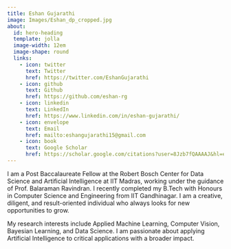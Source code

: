 ```yaml
---
title: Eshan Gujarathi
image: Images/Eshan_dp_cropped.jpg
about:
  id: hero-heading
  template: jolla
  image-width: 12em
  image-shape: round
  links:
    - icon: twitter
      text: Twitter
      href: https://twitter.com/EshanGujarathi
    - icon: github
      text: Github
      href: https://github.com/eshan-rg
    - icon: linkedin
      text: LinkedIn
      href: https://www.linkedin.com/in/eshan-gujarathi/  
    - icon: envelope
      text: Email
      href: mailto:eshangujarathi15@gmail.com
    - icon: book
      text: Google Scholar
      href: https://scholar.google.com/citations?user=8Jzb7fQAAAAJ&hl=en&oi=ao   
---
```

:::{#hero-heading}
I am a Post Baccalaureate Fellow at the Robert Bosch Center for Data Science and Artificial Intelligence at IIT Madras, working under the guidance of Prof. Balaraman Ravindran. I recently completed my B.Tech with Honours in Computer Science and Engineering from IIT Gandhinagar. I am a creative, diligent, and result-oriented individual who always looks for new opportunities to grow.

My research interests include Applied Machine Learning, Computer Vision, Bayesian Learning, and Data Science. I am passionate about applying Artificial Intelligence to critical applications with a broader impact.
:::

